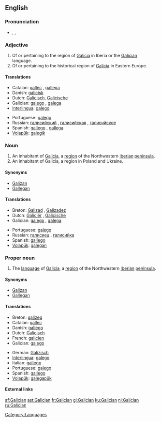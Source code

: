 {{interwiktionary|code=gl}}
==English==
{{wikipedia}}

===Pronunciation===
*{{enPR|gə-lĭsh'ən}}, {{IPA|/gəˈlɪʃən/}}, {{SAMPA|/g@"lIS@n/}}

===Adjective===
{{en-adj}}

# Of or pertaining to the region of [[Galicia]] in Iberia or the [[#Proper noun|Galician]] language.
# Of or pertaining to the historical region of [[Galicia]] in Eastern Europe.

====Translations====
{{trans-top|pertaining to Galicia or Galician}}
*Catalan: [[gallec]] {{m}}, [[gallega]] {{f}}
*Danish: [[galicisk]]
*Dutch: [[Galicisch]], [[Galicische]]
*Galician: [[galego]] {{m}}, [[galega]] {{f}}
*[[Interlingua]]: [[galego]]
{{trans-mid}}
*Portuguese: [[galego]]
*Russian: [[галисийский]] {{m}}, [[галисийская]] {{f}}, [[галисийское]] {{n}}
*Spanish: [[gallego]] {{m}}, [[gallega]] {{f}}
*[[Volapük]]: [[galegik]]
{{trans-bottom}}

===Noun===
{{en-noun}}

# An inhabitant of [[Galicia]], a [[region]] of the Northwestern [[Iberian peninsula|Iberian]] [[peninsula]].
# An inhabitant of Galicia, a region in Poland and Ukraine.

====Synonyms====
*[[Galizan]]
*[[Gallegan]]

====Translations====
{{trans-top|person(s)}}
*Breton: [[Galizad]] {{m}}, [[Galizadez]] {{f}}
*Dutch: [[Galiciër]] {{m}}, [[Galicische]] {{f}}
*Galician: [[galego]] {{m}}, [[galega]] {{f}}
{{trans-mid}}
*Portuguese: [[galego]]
*Russian: [[галисиец]] {{m}}, [[галисийка]] {{f}}
*Spanish: [[gallego]]
*[[Volapük]]: [[galegan]]
{{trans-bottom}}

===Proper noun===
{{en-proper-noun}}

# The [[language]] of [[Galicia]], a [[region]] of the Northwestern [[Iberian peninsula|Iberian]] [[peninsula]].

====Synonyms====
*[[Galizan]]
*[[Gallegan]]

====Translations====
{{trans-top|language}}
*Breton: [[galizeg]] {{m}}
*Catalan: [[gallec]] {{m}}
*Danish: [[gallego]]
*Dutch: [[Galicisch]] {{n}}
*French: [[galicien]]
*Galician: [[galego]]
{{trans-mid}}
*German: [[Galizisch]] {{n}}
*[[Interlingua]]: [[galego]]
*Italian: [[gallego]]
*Portuguese: [[galego]]
*Spanish: [[gallego]]
*[[Volapük]]: [[galegapük]]
{{trans-bottom}}

====External links====
{{ethnologue|code=glg}}
{{websters-online}}

[[Category:Languages]]

[[af:Galician]]
[[ast:Galician]]
[[fr:Galician]]
[[gl:Galician]]
[[ku:Galician]]
[[nl:Galician]]
[[ru:Galician]]